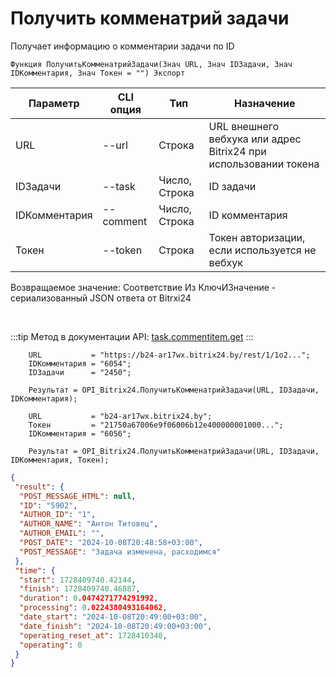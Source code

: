 ﻿---
sidebar_position: 2
---


# Получить комменатрий задачи
 Получает информацию о комментарии задачи по ID



`Функция ПолучитьКомменатрийЗадачи(Знач URL, Знач IDЗадачи, Знач IDКомментария, Знач Токен = "") Экспорт`

  | Параметр | CLI опция | Тип | Назначение |
  |-|-|-|-|
  | URL | --url | Строка | URL внешнего вебхука или адрес Bitrix24 при использовании токена |
  | IDЗадачи | --task | Число, Строка | ID задачи |
  | IDКомментария | --comment | Число, Строка | ID комментария |
  | Токен | --token | Строка | Токен авторизации, если используется не вебхук |

  
  Возвращаемое значение:   Соответствие Из КлючИЗначение - сериализованный JSON ответа от Bitrxi24

<br/>

:::tip
Метод в документации API: [task.commentitem.get](https://dev.1c-bitrix.ru/rest_help/tasks/task/commentitem/get.php)
:::
<br/>


```bsl title="Пример кода"
    URL           = "https://b24-ar17wx.bitrix24.by/rest/1/1o2...";
    IDКомментария = "6054";
    IDЗадачи      = "2450";

    Результат = OPI_Bitrix24.ПолучитьКомменатрийЗадачи(URL, IDЗадачи, IDКомментария);

    URL           = "b24-ar17wx.bitrix24.by";
    Токен         = "21750a67006e9f06006b12e400000001000...";
    IDКомментария = "6056";

    Результат = OPI_Bitrix24.ПолучитьКомменатрийЗадачи(URL, IDЗадачи, IDКомментария, Токен);
```
    



```json title="Результат"
{
 "result": {
  "POST_MESSAGE_HTML": null,
  "ID": "5902",
  "AUTHOR_ID": "1",
  "AUTHOR_NAME": "Антон Титовец",
  "AUTHOR_EMAIL": "",
  "POST_DATE": "2024-10-08T20:48:58+03:00",
  "POST_MESSAGE": "Задача изменена, расходимся"
 },
 "time": {
  "start": 1728409740.42144,
  "finish": 1728409740.46887,
  "duration": 0.0474271774291992,
  "processing": 0.0224380493164062,
  "date_start": "2024-10-08T20:49:00+03:00",
  "date_finish": "2024-10-08T20:49:00+03:00",
  "operating_reset_at": 1728410340,
  "operating": 0
 }
}
```

